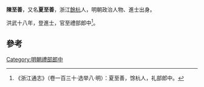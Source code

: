 {{Multiple issues|
{{Disputed|time=2021-11-27T08:29:42+00:00}}
{{Self-contradictory|time=2021-11-27T08:29:42+00:00}}
}}
'''陳至善'''，又名'''夏至善'''，浙江[[餘杭|餘杭]]人，明朝政治人物、進士出身。

洪武十八年，登進士，官至禮部郎中<ref>《浙江通志》（卷一百三十·选举八·明）：夏至善，馀杭人，礼部郎中。</ref>。

==參考==
{{reflist}}
{{明朝人物小作品}}
{{洪武十八年乙丑科殿試金榜}}
[[Category:明朝禮部郎中|Category:明朝禮部郎中]]
